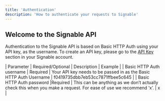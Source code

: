 ---
title: 'Authentication'
description: 'How to authenticate your requests to Signable'
---

## Welcome to the Signable API

Authentication to the Signable API is based on Basic HTTP Auth using 
your API key, as the username. To create an API key, please go to the 
[API Key](https://signable.app/company-settings/developer) section in 
your Signable account.

| Parameter | Required/Optional | Description | Example |
| Basic HTTP Auth username | Required | Your API key needs to be passed in as the Basic HTTP Auth Username | f0419735dbb7eb53cc7871ffbee5c645 |
| Basic HTTP Auth password |Required | This can be anything as we don’t actually check this when you make a request. For ease of use we recommend ‘x’. | x |